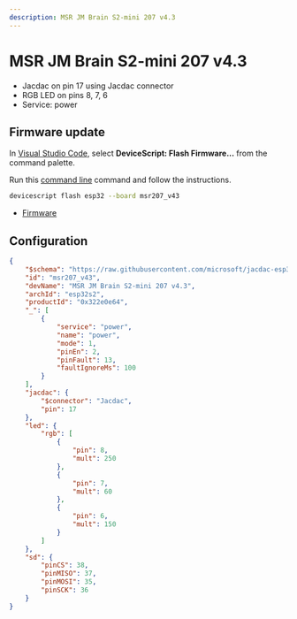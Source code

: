 ```yaml
---
description: MSR JM Brain S2-mini 207 v4.3
---
```

# MSR JM Brain S2-mini 207 v4.3




- Jacdac on pin 17 using Jacdac connector
- RGB LED on pins 8, 7, 6
- Service: power




## Firmware update

In [Visual Studio Code](/getting-started/vscode),
select **DeviceScript: Flash Firmware...** from the command palette.
        
Run this [command line](/api/cli) command and follow the instructions.

```bash
devicescript flash esp32 --board msr207_v43
```


- [Firmware](https://github.com/microsoft/jacdac-esp32/releases/latest/download/devicescript-esp32s2-msr207_v43-0x1000.bin)

## Configuration

```json title="msr207_v43.json"
{
    "$schema": "https://raw.githubusercontent.com/microsoft/jacdac-esp32/main/boards/esp32deviceconfig.schema.json",
    "id": "msr207_v43",
    "devName": "MSR JM Brain S2-mini 207 v4.3",
    "archId": "esp32s2",
    "productId": "0x322e0e64",
    "_": [
        {
            "service": "power",
            "name": "power",
            "mode": 1,
            "pinEn": 2,
            "pinFault": 13,
            "faultIgnoreMs": 100
        }
    ],
    "jacdac": {
        "$connector": "Jacdac",
        "pin": 17
    },
    "led": {
        "rgb": [
            {
                "pin": 8,
                "mult": 250
            },
            {
                "pin": 7,
                "mult": 60
            },
            {
                "pin": 6,
                "mult": 150
            }
        ]
    },
    "sd": {
        "pinCS": 38,
        "pinMISO": 37,
        "pinMOSI": 35,
        "pinSCK": 36
    }
}
```
